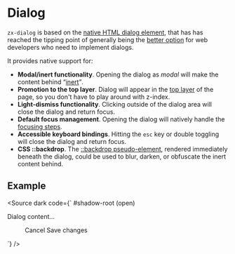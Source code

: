 
<Meta title="Core/zx-dialog" />

# Dialog

`zx-dialog` is based on the [native HTML dialog element](https://developer.mozilla.org/en-US/docs/Web/HTML/Element/dialog), that has has reached the tipping point of generally being the [better option](https://www.scottohara.me/blog/2023/01/26/use-the-dialog-element.html) for web developers who need to implement dialogs.

It provides native support for:

- **Modal/inert functionality**. Opening the dialog as _modal_ will make the content behind <q>[inert](https://html.spec.whatwg.org/multipage/interaction.html#modal-dialogs-and-inert-subtrees)</q>.
- **Promotion to the top layer**. Dialog will appear in the [top layer](https://drafts.csswg.org/css-position-4/#document-top-layer) of the page, so you don't have to play around with z-index.
- **Light-dismiss functionality**. Clicking outside of the dialog area will close the dialog and return focus.
- **Default focus management**. Opening the dialog will natively handle the [focusing steps](https://html.spec.whatwg.org/multipage/interactive-elements.html#dialog-focusing-steps).
- **Accessible keyboard bindings**. Hitting the `esc` key or double toggling will close the dialog and return focus.
- **CSS ::backdrop**. The [::backdrop pseudo-element](https://developer.chrome.com/blog/css-backdrop-inheritance), rendered immediately beneath the dialog, could be used to blur, darken, or obfuscate the inert content behind.

## Example

<Source
  dark
  code={`<zx-dialog title="Title">
  #shadow-root (open)
    <!-- use the native html dialog -->
    <dialog>…</dialog>
  <form>
    Dialog content…
  </form>
  <menu slot="actions">
    <zx-button variant="outline" invokeaction="close">Cancel<zx-button>
    <zx-button variant="primary">Save changes<zx-button>
  </menu>
</zx-dialog>`}
/>

<Story of={Stories.Showcase} />
<Controls of={Stories.Showcase} />
